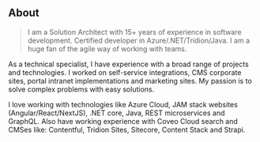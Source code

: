 ## About

> I am a Solution Architect with 15+ years of experience in software development. Certified developer in Azure/.NET/Tridion/Java. I am a huge fan of the agile way of working with teams.

As a technical specialist, I have experience with a broad range of projects and technologies. I worked on self-service integrations, CMS corporate sites, portal intranet implementations and marketing sites. My passion is to solve complex problems with easy solutions.

I love working with technologies like Azure Cloud, JAM stack websites (Angular/React/NextJS), .NET core, Java, REST microservices and GraphQL. Also have working experience with Coveo Cloud search and CMSes like: Contentful, Tridion Sites, Sitecore, Content Stack and Strapi.